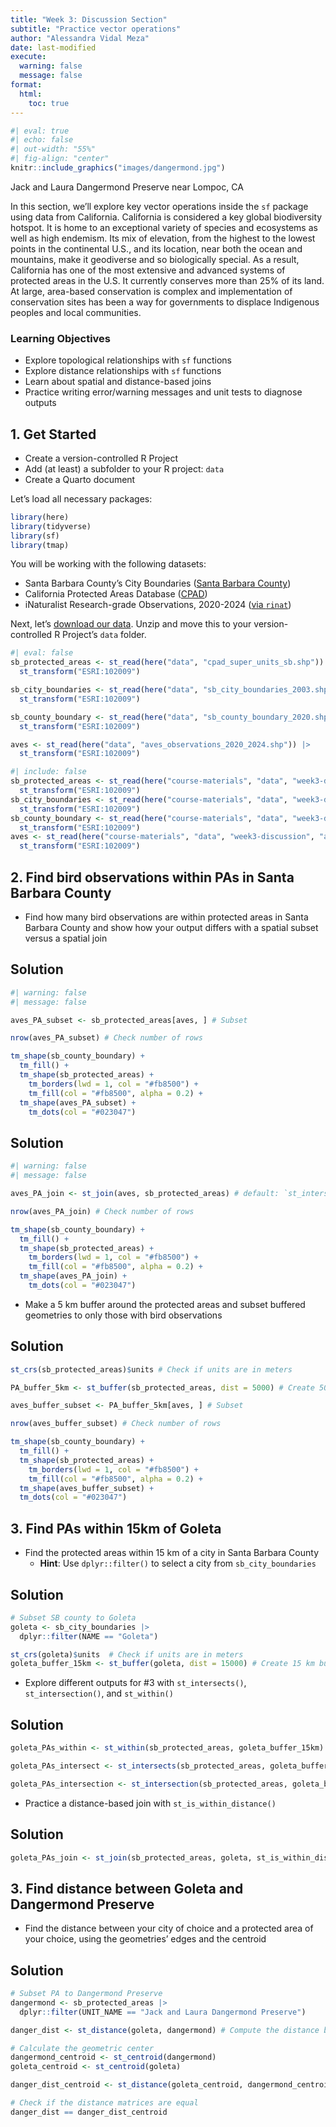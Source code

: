 ```yaml
---
title: "Week 3: Discussion Section"
subtitle: "Practice vector operations"
author: "Alessandra Vidal Meza"
date: last-modified
execute:
  warning: false
  message: false
format:
  html:
    toc: true
---
```


```r
#| eval: true
#| echo: false
#| out-width: "55%"
#| fig-align: "center"
knitr::include_graphics("images/dangermond.jpg")
```

::: {.gray-text .center-text}
Jack and Laura Dangermond Preserve near Lompoc, CA
:::

In this section, we'll explore key vector operations inside the `sf` package using data from California. California is considered a key global biodiversity hotspot. It is home to an exceptional variety of species and ecosystems as well as high endemism. Its mix of elevation, from the highest to the lowest points in the continental U.S., and its location, near both the ocean and mountains, make it geodiverse and so biologically special. As a result, California has one of the most extensive and advanced systems of protected areas in the U.S. It currently conserves more than 25% of its land. At large, area-based conservation is complex and implementation of conservation sites has been a way for governments to displace Indigenous peoples and local communities.


### Learning Objectives {.unnumbered .unlisted}

- Explore topological relationships with `sf` functions
- Explore distance relationships with `sf` functions
- Learn about spatial and distance-based joins
- Practice writing error/warning messages and unit tests to diagnose outputs

## 1. Get Started

- Create a version-controlled R Project
- Add (at least) a subfolder to your R project: `data`
- Create a Quarto document

Let's load all necessary packages:

```r
library(here)
library(tidyverse)
library(sf)
library(tmap)
```

You will be working with the following datasets:

- Santa Barbara County's City Boundaries ([Santa Barbara County](https://geodata.library.ucsb.edu/catalog/3853-s3_2003_s3_cities_polys))
- California Protected Areas Database ([CPAD](https://data.cnra.ca.gov/dataset/california-protected-areas-database))
- iNaturalist Research-grade Observations, 2020-2024 ([via `rinat`](https://github.com/ropensci/rinat))

Next, let's [download our data](https://drive.google.com/file/d/14t3eu5NxZYjwmDVbJr9jnFCrNlsAJVpJ/view). Unzip and move this to your version-controlled R Project's `data` folder. 

```r
#| eval: false
sb_protected_areas <- st_read(here("data", "cpad_super_units_sb.shp")) |>  
  st_transform("ESRI:102009")

sb_city_boundaries <- st_read(here("data", "sb_city_boundaries_2003.shp")) |> 
  st_transform("ESRI:102009")

sb_county_boundary <- st_read(here("data", "sb_county_boundary_2020.shp")) |> 
  st_transform("ESRI:102009")

aves <- st_read(here("data", "aves_observations_2020_2024.shp")) |> 
  st_transform("ESRI:102009")
```

```r
#| include: false
sb_protected_areas <- st_read(here("course-materials", "data", "week3-discussion", "cpad_super_units_sb.shp")) |> 
  st_transform("ESRI:102009")
sb_city_boundaries <- st_read(here("course-materials", "data", "week3-discussion", "sb_city_boundaries_2003.shp")) |> 
  st_transform("ESRI:102009")
sb_county_boundary <- st_read(here("course-materials", "data", "week3-discussion", "sb_county_boundary_2020.shp")) |> 
  st_transform("ESRI:102009")
aves <- st_read(here("course-materials", "data", "week3-discussion", "aves_observations_2020_2024.shp")) |> 
  st_transform("ESRI:102009")
```

## 2. Find bird observations within PAs in Santa Barbara County

- Find how many bird observations are within protected areas in Santa Barbara County and show how your output differs with a spatial subset versus a spatial join
  
::: {.callout-tip collapse="true" icon=true}
## Solution
```r
#| warning: false
#| message: false

aves_PA_subset <- sb_protected_areas[aves, ] # Subset

nrow(aves_PA_subset) # Check number of rows

tm_shape(sb_county_boundary) +
  tm_fill() +
  tm_shape(sb_protected_areas) +
    tm_borders(lwd = 1, col = "#fb8500") +
    tm_fill(col = "#fb8500", alpha = 0.2) +
  tm_shape(aves_PA_subset) +
    tm_dots(col = "#023047")
```
:::

::: {.callout-tip collapse="true" icon=true}
## Solution
```r
#| warning: false
#| message: false

aves_PA_join <- st_join(aves, sb_protected_areas) # default: `st_intersects` 

nrow(aves_PA_join) # Check number of rows

tm_shape(sb_county_boundary) +
  tm_fill() +
  tm_shape(sb_protected_areas) +
    tm_borders(lwd = 1, col = "#fb8500") +
    tm_fill(col = "#fb8500", alpha = 0.2) +
  tm_shape(aves_PA_join) +
    tm_dots(col = "#023047")
```
:::

- Make a 5 km buffer around the protected areas and subset buffered geometries to only those with bird observations

::: {.callout-tip collapse="true" icon=true}
## Solution
```r
st_crs(sb_protected_areas)$units # Check if units are in meters

PA_buffer_5km <- st_buffer(sb_protected_areas, dist = 5000) # Create 5000 m buffer around PAs
```

```r
aves_buffer_subset <- PA_buffer_5km[aves, ] # Subset

nrow(aves_buffer_subset) # Check number of rows
```

```r
tm_shape(sb_county_boundary) +
  tm_fill() +
  tm_shape(sb_protected_areas) +
    tm_borders(lwd = 1, col = "#fb8500") +
    tm_fill(col = "#fb8500", alpha = 0.2) +
  tm_shape(aves_buffer_subset) +
  tm_dots(col = "#023047")
```
:::

## 3. Find PAs within 15km of Goleta

- Find the protected areas within 15 km of a city in Santa Barbara County
  - **Hint**: Use `dplyr::filter()` to select a city from  `sb_city_boundaries`

::: {.callout-tip collapse="true" icon=true}
## Solution
```R
# Subset SB county to Goleta
goleta <- sb_city_boundaries |> 
  dplyr::filter(NAME == "Goleta")

st_crs(goleta)$units  # Check if units are in meters
goleta_buffer_15km <- st_buffer(goleta, dist = 15000) # Create 15 km buffer around Goleta
```
:::
  
- Explore different outputs for #3 with `st_intersects()`, `st_intersection()`, and `st_within()`

::: {.callout-tip collapse="true" icon=true}
## Solution
```r
goleta_PAs_within <- st_within(sb_protected_areas, goleta_buffer_15km)
```

```r
goleta_PAs_intersect <- st_intersects(sb_protected_areas, goleta_buffer_15km)
```

```r
goleta_PAs_intersection <- st_intersection(sb_protected_areas, goleta_buffer_15km)
```
:::

- Practice a distance-based join with `st_is_within_distance()`

::: {.callout-tip collapse="true" icon=true}
## Solution
```r
goleta_PAs_join <- st_join(sb_protected_areas, goleta, st_is_within_distance, dist = 15000)
```
:::

## 3. Find distance between Goleta and Dangermond Preserve

- Find the distance between your city of choice and a protected area of your choice, using the geometries' edges and the centroid

::: {.callout-tip collapse="true" icon=true}
## Solution
```r
# Subset PA to Dangermond Preserve
dangermond <- sb_protected_areas |>
  dplyr::filter(UNIT_NAME == "Jack and Laura Dangermond Preserve")
```

```R
danger_dist <- st_distance(goleta, dangermond) # Compute the distance between geometries edges
```

```R
# Calculate the geometric center
dangermond_centroid <- st_centroid(dangermond)
goleta_centroid <- st_centroid(goleta)

danger_dist_centroid <- st_distance(goleta_centroid, dangermond_centroid) # Compute the distance between geometries edges
```

```r
# Check if the distance matrices are equal
danger_dist == danger_dist_centroid
```
:::